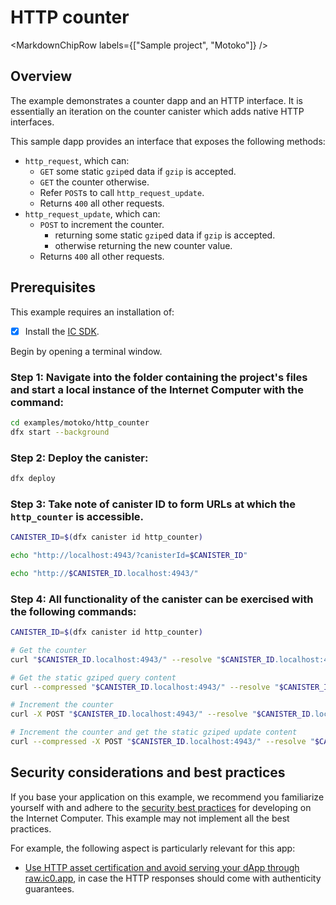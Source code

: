 
# HTTP counter

<MarkdownChipRow labels={["Sample project", "Motoko"]} />

## Overview

The example demonstrates a counter dapp and an HTTP interface. It is essentially an iteration on the counter canister which adds native HTTP interfaces.

This sample dapp provides an interface that exposes the following methods:

*  `http_request`, which can:
    * `GET` some static `gzip`ed data if `gzip` is accepted.
    * `GET` the counter otherwise.
    * Refer `POST`s to call `http_request_update`.
    * Returns `400` all other requests.
* `http_request_update`, which can:
    * `POST` to increment the counter.
        * returning some static `gzip`ed data if `gzip` is accepted.
        * otherwise returning the new counter value.
    * Returns `400` all other requests.


## Prerequisites 

This example requires an installation of:

- [x] Install the [IC SDK](https://internetcomputer.org/docs/current/developer-docs/setup/install/index.mdx).

Begin by opening a terminal window.

### Step 1: Navigate into the folder containing the project's files and start a local instance of the Internet Computer with the command:

```bash
cd examples/motoko/http_counter
dfx start --background
```

### Step 2: Deploy the canister:

```bash
dfx deploy
```

### Step 3: Take note of canister ID to form URLs at which the `http_counter` is accessible.

```bash
CANISTER_ID=$(dfx canister id http_counter)

echo "http://localhost:4943/?canisterId=$CANISTER_ID"

echo "http://$CANISTER_ID.localhost:4943/"
```

### Step 4: All functionality of the canister can be exercised with the following commands:

```bash
CANISTER_ID=$(dfx canister id http_counter)

# Get the counter
curl "$CANISTER_ID.localhost:4943/" --resolve "$CANISTER_ID.localhost:4943:127.0.0.1"

# Get the static gziped query content
curl --compressed "$CANISTER_ID.localhost:4943/" --resolve "$CANISTER_ID.localhost:4943:127.0.0.1"

# Increment the counter
curl -X POST "$CANISTER_ID.localhost:4943/" --resolve "$CANISTER_ID.localhost:4943:127.0.0.1"

# Increment the counter and get the static gziped update content
curl --compressed -X POST "$CANISTER_ID.localhost:4943/" --resolve "$CANISTER_ID.localhost:4943:127.0.0.1"
```


## Security considerations and best practices

If you base your application on this example, we recommend you familiarize yourself with and adhere to the [security best practices](https://internetcomputer.org/docs/current/references/security/) for developing on the Internet Computer. This example may not implement all the best practices.

For example, the following aspect is particularly relevant for this app:
* [Use HTTP asset certification and avoid serving your dApp through raw.ic0.app](https://internetcomputer.org/docs/current/references/security/rust-canister-development-security-best-practices#use-http-asset-certification-and-avoid-serving-your-dapp-through-rawic0app), in case the HTTP responses should come with authenticity guarantees.  
